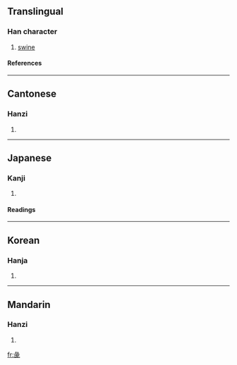 ==Translingual==
===Han character===
{{Han char|rn=58|rad=彐|as=09|sn=12|four=2771<sub>1</sub>|canj=女一心人心 (VMPOP)}}
# [[swine]]
====References====
{{Han ref|kx=0362.170|dkj=09931|dj=0680.330|hdz=20961.140|uh=5F58|ud=24408|bh=D8F4|bd=55540}}
----
==Cantonese==
===Hanzi===
{{yue-hanzi|jyut=|y=ji6}}
# {{defn|Cantonese}}
----
==Japanese==
===Kanji===
{{ja-kanji|grade=|rs=彐09}}
# {{defn|Japanese}} 
====Readings====
{{ja-readings|on=[[てい]] (tei), [[でい]] (dei), [[えい]] (ei), [[え]] (e)|kun=[[ぶた]] (buta)}}
----
==Korean==
===Hanja===
{{ko-hanja|hangeul=체|eumhun=|rv=che|mr=ch'e|y=chey}}
# {{defn|Korean}}
----
==Mandarin==
===Hanzi===
{{cmn-hanzi|pin=[[wèi]] ([[wei4]]), [[zhì]] ([[zhi4]])|wg=wei<sup>4</sup>, chih<sup>4</sup>}}
# {{defn|Mandarin}}

[[fr:彘]]